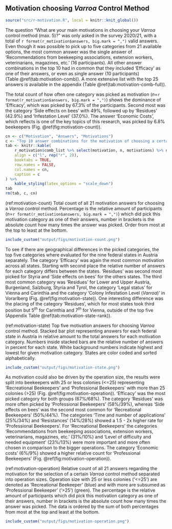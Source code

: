 ## Motivation choosing *Varroa* Control Method

```r
source("src/r-motivation.R", local = knitr::knit_global())
```

The question "What are your main motivations in choosing your *Varroa* control method (max. 5)?" was only asked in the survey 2020/21, with a total of `r format(r_motivation$answers, big.mark = ",")` valid answers. Even though it was possible to pick up to five categories from 21 available options, the most common answer was the single answer of 'Recommendations from beekeeping associations, extension workers, veterinarians, magazines, etc.' (16 participants). All other answer combinations in the top 10 had in common that they included 'Efficacy' as one of their answers, or even as single answer (10 participants) (Table&nbsp;\@ref(tab:motivation-comb)). A more extensive list with the top 25 answers is available in the appendix (Table&nbsp;\@ref(tab:motivation-comb-full)).

The total count of how often one category was picked as motivation (*n*=`r format(r_motivation$answers, big.mark = ",")`) shows the dominance of 'Efficacy', which was picked by 67.3% of the participants. Second most was the category 'Side effects on bees' with 49%, followed up by 'Residues' (42.9%) and 'Infestation Level' (37.0%). The answer 'Economic Costs', which reflects is one of the key topics of this research, was picked by 6.8% beekeepers (Fig.&nbsp;\@ref(fig:motivation-count)).

```r
cn <- c("Motivation", "Answers", "Motivations")
c <- "Top 10 answer combinations for the motivation of choosing a certain \\textit{Varroa} control method given by participants (\\textit{n}=1,255). Participants could select out of a pool of 21 categories and where able to pick up to 5 categories maximum. 'Answers' is the total number this combination was picked and 'Motivations' represents the number of different categories in this combination, whereas 1 would indicate a single answer."
tab <- knitr::kable(
    r_motivation$comb_list %>% select(motivation, n, motivations) %>% dplyr::slice_max(n, n = 10),
    align = c("l", rep("r", 2)),
    booktabs = TRUE,
    row.names = FALSE,
    col.names = cn,
    caption = c
) %>%
    kable_styling(latex_options = "scale_down")
tab
rm(tab, c, cn)
```

(ref:motivation-count) Total count of all 21 motivation answers for choosing a *Varroa* control method. Percentage is the relative amount of participants (*n*=`r format(r_motivation$answers, big.mark = ",")`) which did pick this motivation category as one of their answers, number in brackets is the absolute count how many times the answer was picked. Order from most at the top to least at the bottom.

```r
include_custom("output/figs/motivation-count.png")
```

To see if there are geographical differences in the picked categories, the top five categories where evaluated for the nine federal states in Austria separately. The category 'Efficacy' was again the most common motivation across all states. Starting with second place the relative number of answers for each category differs between the states. 'Residues' was second most picked for Styria and 'Side effects on bees' for the others states. The third most common category was 'Residues' for Lower and Upper Austria, Burgenland, Salzburg, Styria and Tyrol, the category 'Legal status' for Vienna and Carinthia and the category 'Colony Infestation Level (*Varroa*)' in Vorarlberg (Fig.&nbsp;\@ref(fig:motivation-state)). One interesting difference was the placing of the category 'Residues', which for most states took third position but  5$^{th}$ for Carinthia and 7$^{th}$ for Vienna, outside of the top five (Appendix Table \@ref(tab:motivation-state-rank)).

(ref:motivation-state) Top five motivation answers for choosing *Varroa* control method. Stacked bar plot representing answers for each federal state in Austria in relative amount to the total answers for each motivation category. Numbers inside stacked bars are the relative number of answers in percent for each state. White background numbers indicate highest and lowest for given motivation category. States are color coded and sorted alphabetically.

```r
include_custom("output/figs/motivation-state.png")
```

As motivation could also be driven by the operation size, the results were split into beekeepers with 25 or less colonies (<=25) representing 'Recreational Beekeepers' and 'Professional Beekeepers' with more than 25 colonies (>25) (Fig. \@ref(fig:motivation-operation)). 'Efficacy' was the most picked category for both groups (67%/68%). The category 'Residues' was more often picked by 'Professional Beekeepers' (58%/39%), whereas 'Side effects on bees' was the second most common for 'Recreational Beekeepers' (50%/44%). The categories 'Time and number of applications' (25%/34%) and 'Resistances' (14%/28%) showed a 1.5 - 2x higher rate for 'Professional Beekeepers'. For 'Recreational Beekeepers' the categories 'Recommendations from beekeeping associations, extension workers, veterinarians, magazines, etc.' (31%/10%) and 'Level of difficulty and needed equipment' (23%/13%) were more important and more often chosen in comparison to the bigger operations. The category 'Economic costs' (6%/9%) showed a higher relative count for 'Professional Beekeepers' (Fig. \@ref(fig:motivation-operation)).

(ref:motivation-operation) Relative count of all 21 answers regarding the motivation for the selection of a certain *Varroa* control method separated into operation sizes. Operation size with 25 or less colonies ('<=25') are denoted as 'Recreational Beekeeper' (blue) and with more are subsumed as 'Professional Beekeeper' ('>25') (green). The percentage is the relative amount of participants which did pick this motivation category as one of their answers, number in brackets is the absolute count how many times the answer was picked. The data is ordered by the sum of both percentages from most at the top and least at the bottom.

```r
include_custom("output/figs/motivation-operation.png")
```
